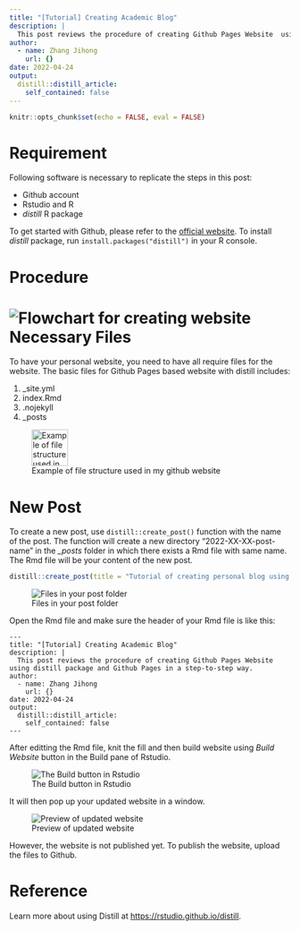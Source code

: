 ```yaml
---
title: "[Tutorial] Creating Academic Blog"
description: |
  This post reviews the procedure of creating Github Pages Website  using distill package and Github Pages in a step-to-step way.
author:
  - name: Zhang Jihong
    url: {}
date: 2022-04-24
output:
  distill::distill_article:
    self_contained: false
---
```


```r
knitr::opts_chunk$set(echo = FALSE, eval = FALSE)
```

# Requirement

Following software is necessary to replicate the steps in this post:

-   Github account
-   Rstudio and R
-   *distill* R package

To get started with Github, please refer to the [official website](https://docs.github.com/en/get-started/signing-up-for-github/signing-up-for-a-new-github-account). To install *distill* package, run `install.packages("distill")` in your R console.

# Procedure

# ![Flowchart for creating website](img/flowchart.png)Necessary Files

To have your personal website, you need to have all require files for the website. The basic files for Github Pages based website with distill includes:

1.  \_site.yml
2.  index.Rmd
3.  .nojekyll
4.  \_posts

![Example of file structure used in my github website](img/file_structure.png){width="65"}

# New Post

To create a new post, use `distill::create_post()` function with the name of the post. The function will create a new directory "2022-XX-XX-post-name" in the *\_posts* folder in which there exists a Rmd file with same name. The Rmd file will be your content of the new post.

```r
distill::create_post(title = "Tutorial of creating personal blog using distill package and Github Pages")
```

![Files in your post folder](img/Rmd_file.png)

Open the Rmd file and make sure the header of your Rmd file is like this:

```
---
title: "[Tutorial] Creating Academic Blog"
description: |
  This post reviews the procedure of creating Github Pages Website  using distill package and Github Pages in a step-to-step way.
author:
  - name: Zhang Jihong
    url: {}
date: 2022-04-24
output:
  distill::distill_article:
    self_contained: false
---
```

After editting the Rmd file, knit the fill and then build website using *Build Website* button in the Build pane of Rstudio.

![The Build button in Rstudio](img/build_website.png)

It will then pop up your updated website in a window. 

![Preview of updated website](img/website_preview.png)

However, the website is not published yet. To publish the website, upload the files to Github. 



# Reference

Learn more about using Distill at <https://rstudio.github.io/distill>.
